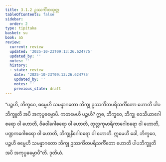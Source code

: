 ```yaml
---
title: 3.1.2 ဥဿင်္ကိတသုတ္တ
tableOfContents: false
sidebar:
  order: 2
type: tipitaka
basket: su
book: a5
review:
  current: review
  updated: '2025-10-23T09:13:26.624775'
  updated_by: ''
  notes: ''
  history:
  - state: review
    date: '2025-10-23T09:13:26.624775'
    updated_by: ''
    notes: ''
    previous_state: draft
---
```



<ReviewStatus review={frontmatter.review} showDetails={true} />

<HypothesisAnnotation frontmatter={frontmatter} />

<DynamicBreadcrumb />

<Division number="102" book="a5" e="ch" v="16" p="112">

<Paragraph number="615" book="a5">
“ပဉ္စဟိ, ဘိက္ခဝေ, ဓမ္မေဟိ သမန္နာဂတော ဘိက္ခု ဥဿင်္ကိတပရိသင်္ကိတော ဟောတိ ပါပဘိက္ခူတိ အပိ အကုပ္ပဓမ္မောပိ.
</Paragraph>

<Paragraph number="616" book="a5">
ကတမေဟိ ပဉ္စဟိ? ဣဓ, ဘိက္ခဝေ, ဘိက္ခု ဝေသိယာဂေါစရော ဝါ ဟောတိ, ဝိဓဝါဂေါစရော ဝါ ဟောတိ, ထုလ္လကုမာရိကာဂေါစရော ဝါ ဟောတိ, ပဏ္ဍကဂေါစရော ဝါ ဟောတိ, ဘိက္ခုနီဂေါစရော ဝါ ဟောတိ.
</Paragraph>

<Paragraph number="617" book="a5">
ဣမေဟိ ခေါ, ဘိက္ခဝေ, ပဉ္စဟိ ဓမ္မေဟိ သမန္နာဂတော ဘိက္ခု ဥဿင်္ကိတပရိသင်္ကိတော ဟောတိ ပါပဘိက္ခူတိ အပိ အကုပ္ပဓမ္မောပီ”တိ.

</Paragraph>
</Division>

<Paragraph number="618" type="center" book="a5">
ဒုတိယံ.
</Paragraph>